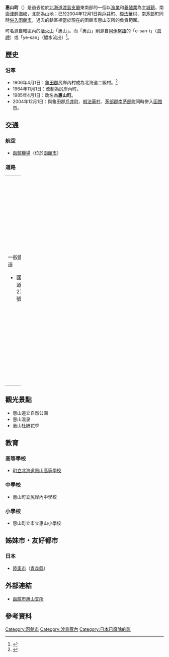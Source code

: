 {{日本町村 (廢除)
| 自治體名=惠山
| 町村=町
| 町村章=
| 日文原名=恵山町
| 平假名=えさんちょう
| 羅馬字拼音=Esan-chō
| 都道府縣=北海道
| 廢除時間=2004年12月1日
| 廢除理由=[[編入合併|編入合併]]
| 廢除時處置=[[戶井町|戶井町]]、'''惠山町'''、[[椴法華村|椴法華村]]、[[南茅部町|南茅部町]] → [[函館市|函館市]]
| 現在自治體=函館市
| 支廳=渡島支廳
| 郡=龜田郡
| 編號=01340-4
| 面積=94.27
| 邊界未定=
| 人口=4,510
| 統計時間=2004年11月30日
| 自治體=[[函館市|函館市]]、[[戶井町|戶井町]]、[[椴法華村|椴法華村]]、[[南茅部町|南茅部町]]
| 樹=[[楓|楓]]
| 花=[[杜鵑花|杜鵑花]]
| 鳥=
| 其他象徵物=
| 其他象徵=
| 郵遞區號=041-0525
| 所在地=龜田郡惠山町字日之濱127
| 電話號碼=138-85-2331
| 外部連結=
| 經度=
| 緯度=
| 地圖=
| 註記=
}}
'''惠山町'''（{{jpn|j=恵山町|kyu=惠山町|hg=えさんちょう|rm=Esan chō|f=y}}）是過去位於[[北海道|北海道]][[渡島支廳|渡島支廳]]東南部的一個以[[漁業|漁業]]和[[養殖業|養殖業]]為主[[城鎮|城鎮]]，南面[[津輕海峽|津輕海峽]]，北部為山地；已於2004年12月1日與[[戶井町|戶井町]]、[[椴法華村|椴法華村]]、[[南茅部町|南茅部町]]同時[[市町村合併|併入]][[函館市|函館市]]，過去的轄區相當於現在的函館市惠山支所的負責範圍。

町名源自轄區內的[[活火山|活火山]]「惠山」。而「惠山」則源自[[阿伊努語|阿伊努語]]的「e-san-i」（[[海岬|海岬]]）或「ye-san」（膿水流出）<ref>{{Cite web|url=http://www.pref.hokkaido.lg.jp/ks/ass/grp/1120P.pdf|title=アイヌ語地名リスト|accessdate=2017-08-16|author=北海道庁|date=|publisher=北海道庁|archive-date=2018-04-17|archive-url=https://web.archive.org/web/20180417012737/http://www.pref.hokkaido.lg.jp/ks/ass/grp/1120P.pdf|dead-url=no}}</ref>。

==歷史==
===沿革===
* 1906年4月1日：[[龜田郡|龜田郡]]尻岸內村成為北海道二級村。<ref>{{Cite web|url=http://homepage1.nifty.com/ishato/tiri/sityoson/01hokkai/01_hokkai11.htm#osima |title=市町村的變遷 - 北海道［道央・道南］ |publisher=ISSIE |accessdate=2008年3月17日 |language=ja |deadurl=yes |archiveurl=https://web.archive.org/web/20090930122953/http://homepage1.nifty.com/ishato/tiri/sityoson/01hokkai/01_hokkai11.htm |archivedate=2009年9月30日 }}</ref>
* 1964年11月1日：改制為尻岸內町。
* 1985年4月1日：改名為'''惠山町'''。
* 2004年12月1日：與龜田郡[[戶井町|戶井町]]、[[椴法華村|椴法華村]]、[[茅部郡|茅部郡]][[南茅部町|南茅部町]]同時併入[[函館市|函館市]]。

==交通==
===航空===
* [[函館機場|函館機場]]（位於[[函館市|函館市]]）

===道路===

{| width="100%"
|-----
| valign="top" width="50%" |
;一般國道
* 國道278號
| valign="top" |
;[[主要地方道|主要地方道]]
* 北海道道41號函館惠山線
;[[都道府縣道|道道]]
* 北海道道635號元村惠山線
|}

==觀光景點==
* 惠山道立自然公園
* 惠山溫泉
* 惠山杜鵑花季

==教育==
===高等學校===
* [https://web.archive.org/web/20070928083546/http://www.esan-highschool.hakodate.jp/ 町立北海道惠山高等學校]

===中學校===
* 惠山町立尻岸內中學校

===小學校===
* 惠山町立市立惠山小學校

==姊妹市・友好都市==
===日本===
* [[陸奧市|陸奧市]]（[[青森縣|青森縣]]）

==外部連結==
* {{Ja icon}}[https://web.archive.org/web/20071224235906/http://www.city.hakodate.hokkaido.jp/esan/ 函館市惠山支所]

==參考資料==
<div class="references-small">
<references />

{{渡島支廳}}

[[Category:函館市|Category:函館市]]
[[Category:渡島管內|Category:渡島管內]]
[[Category:日本已廢除的町|Category:日本已廢除的町]]